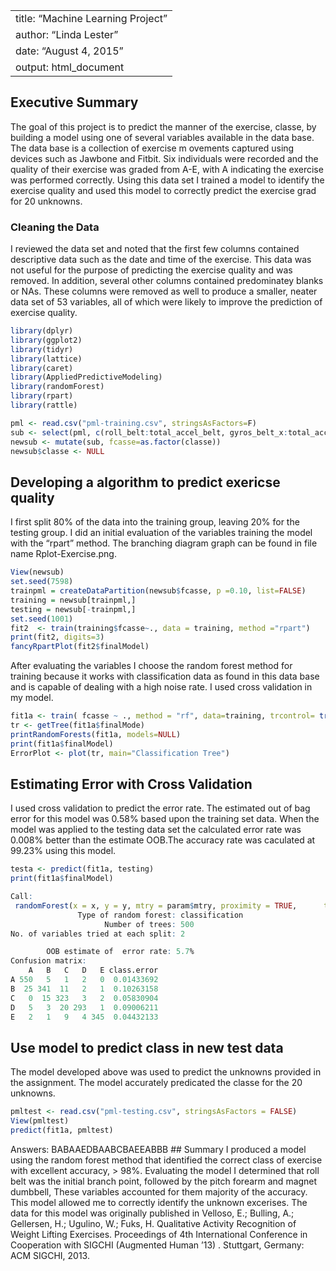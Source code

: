 
---
title: "Machine Learning Project"
author: "Linda Lester"
date: "August 4, 2015"
output: html_document
---
## Executive Summary
The goal of this project is to predict the manner of the exercise, classe,  by building a model using one of several variables available in the data base.  The data base is a collection of exercise m ovements captured using devices such as Jawbone and Fitbit.  Six individuals were recorded and the quality of their exercise was graded from A-E, with A indicating the exercise was performed correctly.  Using this data set I trained a model to identify the exercise quality and used this model to correctly predict the exercise grad for 20 unknowns.

### Cleaning the Data
I reviewed the data set and noted that the first few columns contained descriptive data such as the date and time of the exercise.  This data was not useful for the purpose of predicting the exercise quality and was removed.  In addition, several other columns contained predominatey blanks or NAs.  These columns were removed as well to produce a smaller, neater data set of 53 variables, all of which were likely to improve the prediction of exercise quality.

```r
library(dplyr)
library(ggplot2)
library(tidyr)
library(lattice)
library(caret)
library(AppliedPredictiveModeling)
library(randomForest)
library(rpart)
library(rattle)

pml <- read.csv("pml-training.csv", stringsAsFactors=F)
sub <- select(pml, c(roll_belt:total_accel_belt, gyros_belt_x:total_accel_arm, gyros_arm_x:magnet_arm_z, roll_dumbbell:yaw_dumbbell, total_accel_dumbbell, gyros_dumbbell_x:yaw_forearm, total_accel_forearm, gyros_forearm_x:classe))
newsub <- mutate(sub, fcasse=as.factor(classe))
newsub$classe <- NULL
```
## Developing a algorithm to predict exericse quality
 I first split 80% of the data into the training group, leaving 20% for the testing group. I did an initial evaluation of the variables training the model with the "rpart" method. The branching diagram graph can be found in file name Rplot-Exercise.png. 

```r
View(newsub)
set.seed(7598)
trainpml = createDataPartition(newsub$fcasse, p =0.10, list=FALSE)
training = newsub[trainpml,]
testing = newsub[-trainpml,]
set.seed(1001)
fit2  <- train(training$fcasse~., data = training, method ="rpart")
print(fit2, digits=3)
fancyRpartPlot(fit2$finalModel)
```
After evaluating the variables I choose the random forest method for training because it works with classification data as found in this data base and is capable of dealing with a high noise rate. I used cross validation in my model.
```r
fit1a <- train( fcasse ~ ., method = "rf", data=training, trcontrol= trainControl(method = "cv", number =7), prox= TRUE, allowParallel=TRUE) 
tr <- getTree(fit1a$finalMode)
printRandomForests(fit1a, models=NULL)
print(fit1a$finalModel)
ErrorPlot <- plot(tr, main="Classification Tree")
```

## Estimating Error with Cross Validation
I used cross validation to predict the error rate. 
The estimated out of bag error for this model was 0.58% based upon the training set data. 
When the model was applied to the testing data set the calculated error rate was 0.008% better than the estimate OOB.The accuracy rate was caculated at 99.23% using this model.

```r
testa <- predict(fit1a, testing)
print(fit1a$finalModel)

Call:
 randomForest(x = x, y = y, mtry = param$mtry, proximity = TRUE,      trcontrol = ..1, allowParallel = TRUE) 
               Type of random forest: classification
                     Number of trees: 500
No. of variables tried at each split: 2

        OOB estimate of  error rate: 5.7%
Confusion matrix:
    A   B   C   D   E class.error
A 550   5   1   2   0  0.01433692
B  25 341  11   2   1  0.10263158
C   0  15 323   3   2  0.05830904
D   5   3  20 293   1  0.09006211
E   2   1   9   4 345  0.04432133
```

## Use model to predict class in new test data
The model developed above was used to predict the unknowns provided in the assignment.  The model accurately predicated the classe for the 20 unknowns.

```r
pmltest <- read.csv("pml-testing.csv", stringsAsFactors = FALSE)
View(pmltest)
predict(fit1a, pmltest)
```
 Answers: BABAAEDBAABCBAEEABBB
## Summary
I produced a model using the random forest method that identified the correct class of exercise with excellent accuracy, > 98%. Evaluating the model I determined that roll belt was the initial branch point, followed by the pitch forearm and magnet dumbbell,  These variables accounted for them majority of the accuracy. This model allowed me to correctly identify the unknown excerises.  The data for this model was originally published in 
Velloso, E.; Bulling, A.; Gellersen, H.; Ugulino, W.; Fuks, H. Qualitative Activity Recognition of Weight Lifting Exercises. Proceedings of 4th International Conference in Cooperation with SIGCHI (Augmented Human '13) . Stuttgart, Germany: ACM SIGCHI, 2013.



